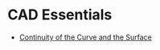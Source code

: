 # CAD Essentials

- [Continuity of the Curve and the Surface](./cad-essentials/continuity-curve-and-surface)





